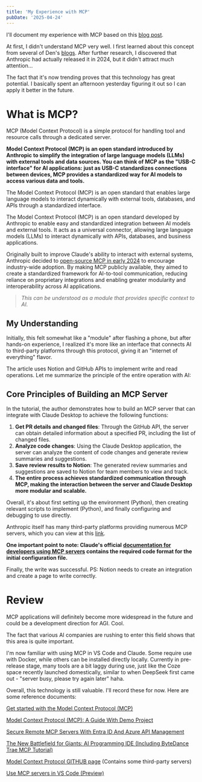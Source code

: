 ```yaml
---
title: 'My Experience with MCP'
pubDate: '2025-04-24'
---
```


I'll document my experience with MCP based on this [blog post](https://www.datacamp.com/tutorial/mcp-model-context-protocol?utm_source=chatgpt.com).

At first, I didn't understand MCP very well. I first learned about this concept from several of Den's [blogs](https://den.dev/blog/local-mcp-server-authorization/). After further research, I discovered that Anthropic had actually released it in 2024, but it didn't attract much attention...

The fact that it's now trending proves that this technology has great potential. I basically spent an afternoon yesterday figuring it out so I can apply it better in the future.

# What is MCP?

MCP (Model Context Protocol) is a simple protocol for handling tool and resource calls through a dedicated server.

**Model Context Protocol (MCP) is an open standard introduced by Anthropic to simplify the integration of large language models (LLMs) with external tools and data sources. You can think of MCP as the "USB-C interface" for AI applications: just as USB-C standardizes connections between devices, MCP provides a standardized way for AI models to access various data and tools.**

The Model Context Protocol (MCP) is an open standard that enables large language models to interact dynamically with external tools, databases, and APIs through a standardized interface.

The Model Context Protocol (MCP) is an open standard developed by Anthropic to enable easy and standardized integration between AI models and external tools. It acts as a universal connector, allowing large language models (LLMs) to interact dynamically with APIs, databases, and business applications.

Originally built to improve Claude's ability to interact with external systems, Anthropic decided to [open-source MCP in early 2024](https://www.anthropic.com/news/model-context-protocol) to encourage industry-wide adoption. By making MCP publicly available, they aimed to create a standardized framework for AI-to-tool communication, reducing reliance on proprietary integrations and enabling greater modularity and interoperability across AI applications.

> *This can be understood as a module that provides specific context to AI.*

## My Understanding

Initially, this felt somewhat like a "module" after flashing a phone, but after hands-on experience, I realized it's more like an interface that connects AI to third-party platforms through this protocol, giving it an "internet of everything" flavor.

The article uses Notion and GitHub APIs to implement write and read operations. Let me summarize the principle of the entire operation with AI:

## Core Principles of Building an MCP Server

In the tutorial, the author demonstrates how to build an MCP server that can integrate with Claude Desktop to achieve the following functions:

1. **Get PR details and changed files**: Through the GitHub API, the server can obtain detailed information about a specified PR, including the list of changed files.
2. **Analyze code changes**: Using the Claude Desktop application, the server can analyze the content of code changes and generate review summaries and suggestions.
3. **Save review results to Notion**: The generated review summaries and suggestions are saved to Notion for team members to view and track.
4. **The entire process achieves standardized communication through MCP, making the interaction between the server and Claude Desktop more modular and scalable.**

Overall, it's about first setting up the environment (Python), then creating relevant scripts to implement (Python), and finally configuring and debugging to use directly.

Anthropic itself has many third-party platforms providing numerous MCP servers, which you can view at this [link](https://github.com/modelcontextprotocol/servers).

**One important point to note: Claude's official** **[documentation for developers using MCP servers](https://modelcontextprotocol.io/quickstart/server#windows) contains the required code format for the initial configuration file.**

Finally, the write was successful. PS: Notion needs to create an integration and create a page to write correctly.

# Review

MCP applications will definitely become more widespread in the future and could be a development direction for AGI. Cool.

The fact that various AI companies are rushing to enter this field shows that this area is quite important.

I'm now familiar with using MCP in VS Code and Claude. Some require use with Docker, while others can be installed directly locally. Currently in pre-release stage, many tools are a bit laggy during use, just like the Coze space recently launched domestically, similar to when DeepSeek first came out - "server busy, please try again later" haha.

Overall, this technology is still valuable. I'll record these for now. Here are some reference documents:

[Get started with the Model Context Protocol (MCP)]()

[Model Context Protocol (MCP): A Guide With Demo Project](https://www.datacamp.com/tutorial/mcp-model-context-protocol?utm_source=chatgpt.com)

[Secure Remote MCP Servers With Entra ID And Azure API Management](https://den.dev/blog/remote-mcp-server/)

[The New Battlefield for Giants: AI Programming IDE (Including ByteDance Trae MCP Tutorial)](https://www.ruanyifeng.com/blog/2025/04/trae-mcp.html)

[Model Context Protocol GITHUB page](https://github.com/modelcontextprotocol/servers) (Contains some third-party servers)

[Use MCP servers in VS Code (Preview)](https://code.visualstudio.com/docs/copilot/chat/mcp-servers)